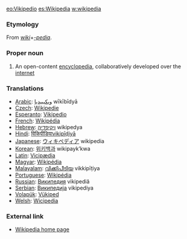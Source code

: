 [[eo:Vikipedio]] [[es:Wikipedia]] [[w:wikipedia]]
=== Etymology ===
From ''[[wiki]]''+''[[-pedia]]''.
===Proper noun===
# An open-content [[encyclopedia]], collaboratively developed over the [[internet]]
=== Translations ===
*[[Arabic]]: [[ويكيبيديا]] wīkībīdyā
*[[Czech]]: [[Wikipedie]]
*[[Esperanto]]: [[Vikipedio]]
*[[French]]: [[Wikipédia]]
*[[Hebrew]]: [[ויקיפדיה]] wikipedya
*[[Hindi]]: [[विकिपीडिया]]vikipīḍiyā
*[[Japanese]]: [[ウィキペディア]] wikipedia
*[[Korean]]: [[위키백과]] wikipayk’kwa
*[[Latin]]: [[Vicipædia]]
*[[Magyar]]: [[Wikipédia]]
*[[Malayalam]]: [[വിക്കിപീടിയ]] vikkipīṭiya
*[[Portuguese]]: [[Wikipédia]]
*[[Russian]]: [[Википедия]] vikipediâ
*[[Serbian]]: [[Википедија]] vikipediya
*[[Volapük]]: [[Vükiped]]
*[[Welsh]]: [[Wicipedia]]
=== External link ===
* [http://www.wikipedia.org/ Wikipedia home page]
